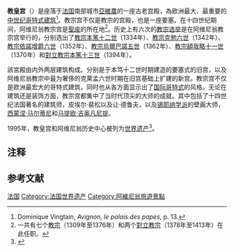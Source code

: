{{noteTA
| G1 = Popes
| 1 = zh-hans:阿维尼翁;zh-hk:亞維農;zh-tw:亞維農;
}}
{{世界文化遺產概要表
| site_img = File:Avignon, Palais des Papes by JM Rosier.jpg
| site_img_capt = 教皇宫
| site_img_width = 250px
| zh_name = 亞維農歷史中心：教皇宮、主教建築集合體和亞維農橋
| en_name = Papal Palace
| fr_name = Palais des Papes
| country = {{FRA}}
| Region = 欧洲和北美地区
| criterion_c = (i), (ii), (iv)
| rg_year = 1995年（[[世界遗产#世界遗产委员会会议|第19屆]]）
| ex_rg_year = 
| remarks = 
| org_url = http://whc.unesco.org/en/list/228
| map_img = 
| map_img_width = 
}}
'''教皇宫'''（{{lang-fr|Palais des Papes}}）是座落于[[法国|法国]]南部城市[[亞維農|亞維農]]的一座古老宫殿，為欧洲最大、最重要的[[中世纪|中世纪]][[哥特式建筑|哥特式建筑]]<ref>Dominique Vingtain, ''Avignon, le palais des papes'', p. 13.</ref>。教宗宫不仅是教宗的宫殿，也是一座要塞。在十四世纪期间，阿维尼翁教宗宫是[[聖座|聖座]]的所在地<ref group="N">一共有七个[[教宗|教宗]]（1309年至1376年）和两个[[對立教宗|對立教宗]]（1378年至1413年）在此任职。</ref>。历史上有六次的[[教宗选举|教宗选举]]是在阿维尼翁教宗宫举行的，分别选出了[[本篤十二世|教宗本篤十二世]]（1334年）、[[克勉六世|教宗克勉六世]]（1342年）、[[依諾增爵六世|教宗依諾增爵六世]]（1352年）、[[烏爾巴諾五世|教宗烏爾巴諾五世]]（1362年）、[[額我略十一世|教宗額我略十一世]]（1370年）和[[對立教宗本篤十三世|對立教宗本篤十三世]]（1394年）。

該宮殿由内外两层建筑构成。分别是于本笃十二世时期建造的要塞式的旧宫，以及阿维尼翁教宗中最为奢侈的克莱孟六世时期在旧宫基础上扩建的新宫。教宗宫不仅是欧洲最宏大的哥特式建筑，同时也从各方面显示出了[[國際哥特式藝術|国际哥特式]]的风格。无论在建筑还是装饰方面，教宗宫都集中了当时代顶尖的大师的成就。其中包括了十四世纪法国著名的建筑师，皮埃尔·裴松以及让·德鲁夫，以及[[锡耶纳学派|锡耶纳学派]]的壁画大师，[[西蒙涅·马尔蒂尼|西蒙涅·马尔蒂尼]]和[[马提欧·吉奥凡尼提|马提欧·吉奥凡尼提]]。

1995年，教皇宫和阿维尼翁历史中心被列为[[世界遗产|世界遗产]]<ref>{{Cite web|url=http://whc.unesco.org/fr/list/228|title=Centre historique d’Avignon : Palais des papes, ensemble épiscopal et Pont d’Avignon|accessdate=2017-11-13|author=|date=|work=|publisher=UNESCO Centre du patrimoine|language=fr|archivedate=2019-05-27|archiveurl=https://web.archive.org/web/20190527185130/http://whc.unesco.org/fr/list/228/|dead-url=no}}</ref>。

== 注释 ==
{{Reflist|group=N}}

== 参考文献 ==
{{reflist}}
{{Commons|Palais des Papes}}

{{法国世界遗产}}
{{coord|43.9508|N|4.8075|E|type:landmark|display=title}}

{{Authority control}}
[[Category:法國哥德式建築|法国]]
[[Category:法国世界遗产|Category:法国世界遗产]]
[[Category:阿維尼翁旅遊景點|Category:阿維尼翁旅遊景點]]